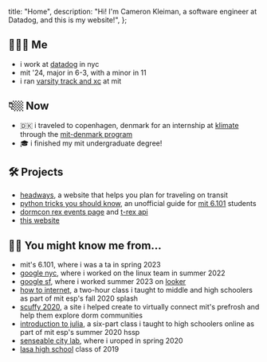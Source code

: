 
  title: "Home",
  description:
    "Hi! I'm Cameron Kleiman, a software engineer at Datadog, and this is my website!",
};

<SocialBox />

## 🙋🏼‍♂️ Me

- i work at [datadog](https://www.datadoghq.com) in nyc
- mit '24, major in <SlideTip title="(computer science)">6-3</SlideTip>, with a minor in <SlideTip title="(urban planning)">11</SlideTip>
- i ran [varsity track and xc](https://mitathletics.com/sports/mcross) at mit

## 👇🏼 Now

- 🇩🇰 i traveled to copenhagen, denmark for an internship at [klimate](https://klimate.co) through the [mit-denmark program](https://misti.mit.edu/mit-denmark)
- 🎓 i finished my mit undergraduate degree!

## 🛠️ Projects

- [headways](https://headways.camk.co), a website that helps you plan for traveling on transit
- [python tricks you should know](https://pages.camk.co/python/), an unofficial guide for [mit 6.101](https://py.mit.edu) students
- [dormcon rex events page](https://dormcon.mit.edu/rex/events) and [t-rex api](https://rex.mit.edu)
- [this website](https://github.com/camtheman256/personal-website)

## 👋🏼 You might know me from&hellip;

- mit's <SlideTip title="fundamentals of programming">6.101</SlideTip>, where i was a ta in spring 2023
- [google nyc](https://careers.google.com/locations/new-york/), where i worked on the linux team in summer 2022
- [google sf](https://careers.google.com/locations/san-francisco/), where i worked summer 2023 on [looker](https://www.looker.com/)
- [how to internet](https://splash-c14375.github.io/), a two-hour class i taught to middle and high schoolers as part of mit esp's fall 2020 splash
- [scuffy 2020](https://www.notion.so/SCUFFY-2020-7ca7a73c7ecd4e1e8c9a14aec02cc2f3), a site i helped create to virtually connect mit's prefrosh and help them explore dorm communities
- [introduction to julia](https://camtheman256.github.io/C14008-website/), a six-part class i taught to high schoolers online as part of mit esp's summer 2020 hssp
- [senseable city lab](https://senseable.mit.edu), where i <SlideTip title="mit's undergraduate research opportunities program">uroped</SlideTip> in spring 2020
- [lasa high school](https://www.lasahighschool.org) class of 2019

